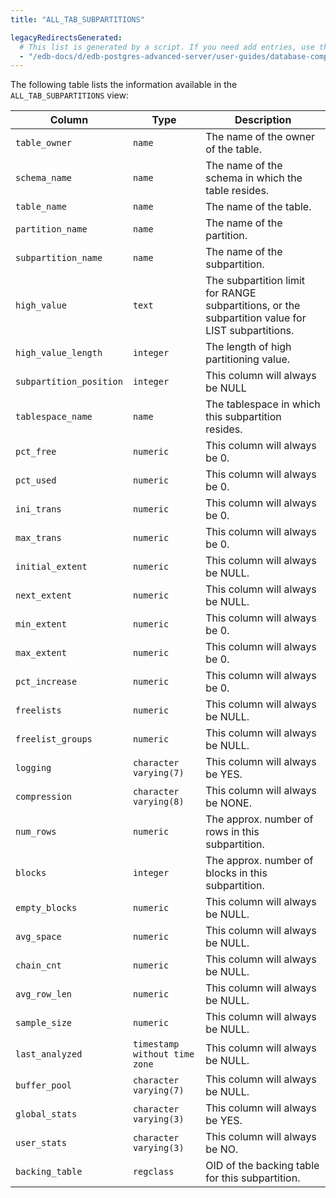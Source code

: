 ```yaml
---
title: "ALL_TAB_SUBPARTITIONS"

legacyRedirectsGenerated:
  # This list is generated by a script. If you need add entries, use the `legacyRedirects` key.
  - "/edb-docs/d/edb-postgres-advanced-server/user-guides/database-compatibility-table-partitioning-guide/13/all_tab_subpartitions.html"
---
```


<div id="all_tab_subpartitions" class="registered_link"></div>

The following table lists the information available in the `ALL_TAB_SUBPARTITIONS` view:

| Column                  | Type                          | Description                                                                                       |
| ----------------------- | ----------------------------- | ------------------------------------------------------------------------------------------------- |
| `table_owner`           | `name`                        | The name of the owner of the table.                                                               |
| `schema_name`           | `name`                        | The name of the schema in which the table resides.                                                |
| `table_name`            | `name`                        | The name of the table.                                                                            |
| `partition_name`        | `name`                        | The name of the partition.                                                                        |
| `subpartition_name`     | `name`                        | The name of the subpartition.                                                                     |
| `high_value`            | `text`                        | The subpartition limit for RANGE subpartitions, or the subpartition value for LIST subpartitions. |
| `high_value_length`     | `integer`                     | The length of high partitioning value.                                                            |
| `subpartition_position` | `integer`                     | This column will always be NULL                                                                   |
| `tablespace_name`       | `name`                        | The tablespace in which this subpartition resides.                                                |
| `pct_free`              | `numeric`                     | This column will always be 0.                                                                     |
| `pct_used`              | `numeric`                     | This column will always be 0.                                                                     |
| `ini_trans`             | `numeric`                     | This column will always be 0.                                                                     |
| `max_trans`             | `numeric`                     | This column will always be 0.                                                                     |
| `initial_extent`        | `numeric`                     | This column will always be NULL.                                                                  |
| `next_extent`           | `numeric`                     | This column will always be NULL.                                                                  |
| `min_extent`            | `numeric`                     | This column will always be 0.                                                                     |
| `max_extent`            | `numeric`                     | This column will always be 0.                                                                     |
| `pct_increase`          | `numeric`                     | This column will always be 0.                                                                     |
| `freelists`             | `numeric`                     | This column will always be NULL.                                                                  |
| `freelist_groups`       | `numeric`                     | This column will always be NULL.                                                                  |
| `logging`               | `character varying(7)`        | This column will always be YES.                                                                   |
| `compression`           | `character varying(8)`        | This column will always be NONE.                                                                  |
| `num_rows`              | `numeric`                     | The approx. number of rows in this subpartition.                                                  |
| `blocks`                | `integer`                     | The approx. number of blocks in this subpartition.                                                |
| `empty_blocks`          | `numeric`                     | This column will always be NULL.                                                                  |
| `avg_space`             | `numeric`                     | This column will always be NULL.                                                                  |
| `chain_cnt`             | `numeric`                     | This column will always be NULL.                                                                  |
| `avg_row_len`           | `numeric`                     | This column will always be NULL.                                                                  |
| `sample_size`           | `numeric`                     | This column will always be NULL.                                                                  |
| `last_analyzed`         | `timestamp without time zone` | This column will always be NULL.                                                                  |
| `buffer_pool`           | `character varying(7)`        | This column will always be NULL.                                                                  |
| `global_stats`          | `character varying(3)`        | This column will always be YES.                                                                   |
| `user_stats`            | `character varying(3)`        | This column will always be NO.                                                                    |
| `backing_table`         | `regclass`                    | OID of the backing table for this subpartition.                                                   |
